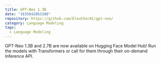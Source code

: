 ```yaml
---
title: GPT-Neo 1.3B
date: "1635842063388"
repository: https://github.com/EleutherAI/gpt-neo/
category: Language Modeling
tags:
  - Language Modeling
---
```


GPT-Neo 1.3B and 2.7B are now available on Hugging Face Model Hub! Run the models with Transformers or call for them through their on-demand Inference API.
